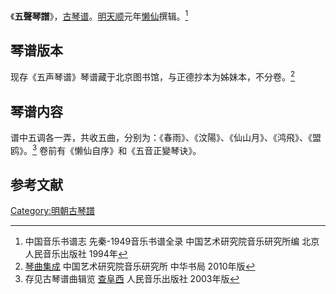 《'''五聲琴譜'''》，[[古琴谱|古琴谱]]。[[明|明]][[天顺_(明朝)|天顺]]元年[[懒仙|懒仙]]撰辑。<ref>中国音乐书谱志 先秦-1949音乐书谱全录  中国艺术研究院音乐研究所编 北京人民音乐出版社 1994年</ref>

==琴谱版本==

现存《五声琴谱》琴谱藏于北京图书馆，与正德抄本为姊妹本，不分卷。<ref> [[琴曲集成|琴曲集成]] 中国艺术研究院音乐研究所 中华书局 2010年版 </ref>

==琴谱内容==

谱中五调各一弄，共收五曲，分别为：《春雨》、《汶陽》、《仙山月》、《鸿飛》、《盟鸥》。<ref>存见古琴谱曲辑览 [[查阜西|查阜西]] 人民音乐出版社 2003年版</ref> 卷前有《懒仙自序》和《五音正變琴诀》。

==参考文献==
{{reflist}}
[[Category:明朝古琴譜|Category:明朝古琴譜]]